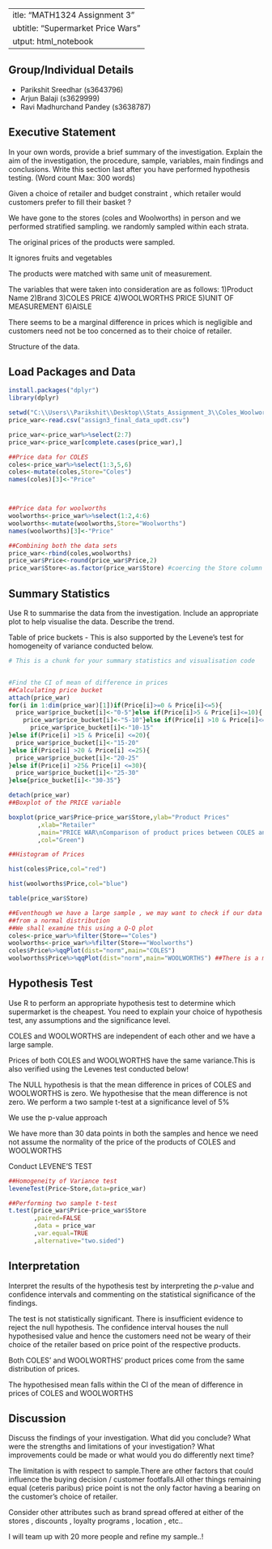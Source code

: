  ---
title: "MATH1324 Assignment 3"
subtitle: "Supermarket Price Wars"
output: html_notebook
---

## Group/Individual Details

* Parikshit Sreedhar (s3643796)
* Arjun Balaji (s3629999)
* Ravi Madhurchand Pandey (s3638787)

## Executive Statement

In your own words, provide a brief summary of the investigation. Explain the aim of the investigation, the procedure, sample, variables, main findings and conclusions. Write this section last after you have performed hypothesis testing. (Word count Max: 300 words) 

Given a choice of retailer and budget constraint , which retailer would customers prefer to fill their basket ?

We have gone to the stores (coles and Woolworths) in person and we performed stratified
sampling. we randomly sampled within each strata.

The original prices of the products were sampled.

It ignores fruits and vegetables

The products were matched with same unit of measurement.

The variables that were taken into consideration are as follows:
1)Product Name 2)Brand 3)COLES PRICE 4)WOOLWORTHS PRICE 5)UNIT OF MEASUREMENT
6)AISLE

There seems to be a marginal difference in prices which is negligible and customers need not be too concerned as to their choice of retailer.

Structure of the data.


## Load Packages and Data
```{r}
install.packages("dplyr")
library(dplyr)

setwd("C:\\Users\\Parikshit\\Desktop\\Stats_Assignment_3\\Coles_Woolworths_Prices")
price_war<-read.csv("assign3_final_data_updt.csv")

price_war<-price_war%>%select(2:7)
price_war<-price_war[complete.cases(price_war),]

##Price data for COLES
coles<-price_war%>%select(1:3,5,6)
coles<-mutate(coles,Store="Coles")
names(coles)[3]<-"Price"



##Price data for woolworths
woolworths<-price_war%>%select(1:2,4:6)
woolworths<-mutate(woolworths,Store="Woolworths")
names(woolworths)[3]<-"Price"

##Combining both the data sets
price_war<-rbind(coles,woolworths)
price_war$Price<-round(price_war$Price,2)
price_war$Store<-as.factor(price_war$Store) #coercing the Store column to a factor

```

## Summary Statistics

Use R to summarise the data from the investigation. Include an appropriate plot to help visualise the data. Describe the trend. 

Table of price buckets - This is also supported by the Levene's test for homogeneity of variance conducted below.

```{r}
# This is a chunk for your summary statistics and visualisation code


#Find the CI of mean of difference in prices
##Calculating price bucket
attach(price_war)
for(i in 1:dim(price_war)[1])if(Price[i]>=0 & Price[i]<=5){
  price_war$price_bucket[i]<-"0-5"}else if(Price[i]>5 & Price[i]<=10){
    price_war$price_bucket[i]<-"5-10"}else if(Price[i] >10 & Price[i]<=15){
      price_war$price_bucket[i]<-"10-15"
}else if(Price[i] >15 & Price[i] <=20){
  price_war$price_bucket[i]<-"15-20"
}else if(Price[i] >20 & Price[i] <=25){
  price_war$price_bucket[i]<-"20-25"
}else if(Price[i] >25& Price[i] <=30){
  price_war$price_bucket[i]<-"25-30"
}else{price_bucket[i]<-"30-35"}

detach(price_war)
##Boxplot of the PRICE variable

boxplot(price_war$Price~price_war$Store,ylab="Product Prices"
        ,xlab="Retailer"
        ,main="PRICE WAR\nComparison of product prices between COLES and WOOLWORTHS"
        ,col="Green")

##Histogram of Prices

hist(coles$Price,col="red")

hist(woolworths$Price,col="blue")

table(price_war$Store)

##Eventhough we have a large sample , we may want to check if our data comes
##from a normal distribution
##We shall examine this using a Q-Q plot
coles<-price_war%>%filter(Store=="Coles")
woolworths<-price_war%>%filter(Store=="Woolworths")
coles$Price%>%qqPlot(dist="norm",main="COLES")
woolworths$Price%>%qqPlot(dist="norm",main="WOOLWORTHS") ##There is a mild departure from normality

```


## Hypothesis Test

Use R to perform an appropriate hypothesis test to determine which supermarket is the cheapest. You need to explain your choice of hypothesis test, any assumptions and the significance level. 

COLES and WOOLWORTHS are independent of each other and we have a large sample.

Prices of both COLES and WOOLWORTHS have the same variance.This is also verified using the Levenes test conducted below!

The NULL hypothesis is that the mean difference in prices of COLES and WOOLWORTHS is zero.
We hypothesise that the mean difference is not zero. We perform a two sample t-test at a significance level of 5%

We use the p-value approach

We have more than 30 data points in both the samples and hence we need not assume the normality of the price of the products of COLES and WOOLWORTHS

Conduct LEVENE'S TEST
```{r}
##Homogeneity of Variance test
leveneTest(Price~Store,data=price_war)

##Performing two sample t-test
t.test(price_war$Price~price_war$Store
       ,paired=FALSE
       ,data = price_war
       ,var.equal=TRUE
       ,alternative="two.sided")

```

## Interpretation

Interpret the results of the hypothesis test by interpreting the $p$-value and confidence intervals and commenting on the statistical significance of the findings. 

The test is not statistically significant. There is insufficient evidence to reject the null hypothesis. The confidence interval houses the null hypothesised value and hence the customers need not be weary of their choice of the retailer based on price point of the respective products.

Both COLES' and WOOLWORTHS' product prices come from the same distribution of prices.

The hypothesised mean falls within the CI of the mean of difference in prices of COLES and WOOLWORTHS

## Discussion 

Discuss the findings of your investigation. What did you conclude? What were the strengths and limitations of your investigation? What improvements could be made or what would you do differently next time?

The limitation is with respect to sample.There are other factors that could influence the buying decision / customer footfalls.All other things remaining equal (ceteris paribus) price point is not the only factor having a bearing on the customer's choice of retailer.

Consider other attributes such as brand spread offered at either of the stores , discounts , loyalty programs , location , etc..

I will team up with 20 more people and refine my sample..!